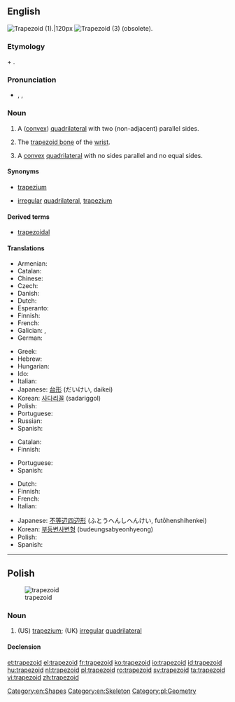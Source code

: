==English==
{{wikipedia}}

[[File:Trapezoid2.png|thumb|Trapezoid (1).|120px]]
[[Image:Convex quadrilateral.svg|thumb|Trapezoid (3) (obsolete).]]

===Etymology===
{{etyl|grc}} {{term|τραπέζιον||irregular quadrilateral|lit=a little table|lang=grc}} + {{term|-oid||resembling|lang=grc}}.

===Pronunciation===
* {{enPR|tră'pəzoid}}, {{IPA|/ˈtræpəzɔɪd/}}, {{X-SAMPA|/"tr{pəzOId/}}

===Noun===
{{en-noun}}

# {{geometry}} A ([[convex]]) [[quadrilateral]] with two (non-adjacent) parallel sides.
# {{anatomy}} The [[trapezoid bone]] of the [[wrist]].
# {{geometry|British|obsolete}} A [[convex]] [[quadrilateral]] with no sides parallel and no equal sides.

====Synonyms====
* {{sense|geometry|convex quadrilateral with two non-adjacent parallel sides}} {{qualifier|British}} [[trapezium]]
* {{sense|geometry|(obsolete) convex quadrilateral with no parallel sides}} [[irregular]] [[quadrilateral]], {{qualifier|US}} [[trapezium]]

====Derived terms====
* [[trapezoidal]]

====Translations====
{{trans-top|quadrilateral with two sides parallel}}
* Armenian: {{t+|hy|սեղան|tr=seġan}}
* Catalan: {{t|ca|trapezoide|m}}
* Chinese: {{t-|cmn|梯形|tr=tīxíng|sc=Hani}}
* Czech: {{t-|cs|lichoběžník|m}}
* Danish: {{t-|da|trapez|n}}
* Dutch: {{t+|nl|trapezium|n}}
* Esperanto: {{t-|eo|trapezo|xs=Esperanto}}
* Finnish: {{t+|fi|puolisuunnikas}}
* French: {{t+|fr|trapèze|m}}
* Galician: {{t+|gl|trapecio|m|xs=Galician}}, {{t+|gl|trapezoide|m|xs=Galician}}
* German: {{t+|de|Trapez|n}}
{{trans-mid}}
* Greek: {{t|el|τραπέζιο|n|tr=trapezio|sc=Grek}}
* Hebrew: {{t+|he|טרפז|m|tr=trapéz}}
* Hungarian: {{t+|hu|trapéz}}
* Ido: {{t+|io|trapezo|xs=Ido}}
* Italian: {{t-|it|trapezio|m}}
* Japanese: [[台形]] (だいけい, daikei)
* Korean: [[사다리꼴]] (sadariggol)
* Polish: {{t+|pl|trapez|m}}
* Portuguese: {{t|pt|trapézio|m}}
* Russian: {{t|ru|трапеция|f|tr=trapézija}}
* Spanish: {{t|es|trapezoide|m}}
{{trans-bottom}}

{{trans-top|trapezoid bone}}
* Catalan: {{t|ca|trapezoide|m}}
* Finnish: {{t-|fi|iso monikulmaluu}}
{{trans-mid}}
* Portuguese: {{t|pt|trapezoide|m}}
* Spanish: {{t|es|trapezoide|m}}
{{trans-bottom}}

{{trans-top|quadrilateral with no sides parallel}}
* Dutch: {{t+|nl|vierhoek|n}}
* Finnish: {{t+|fi|nelikulmio}}
* French: {{t+|fr|trapézoïde|m}}
* Italian: {{t-|it|trapezoide|m}}
{{trans-mid}}
* Japanese: [[不等辺四辺形]] (ふとうへんしへんけい, futōhenshihenkei)
* Korean: [[부등변사변형]] (budeungsabyeonhyeong)
* Polish: {{t|pl|trapezoid|m}}
* Spanish: {{t+|es|trapezoide|m}}
{{trans-bottom}}

[[Category:en:Shapes]]
[[Category:en:Skeleton]]

----

==Polish==
[[Image:Convex quadrilateral.svg|thumb|trapezoid]]

===Noun===
{{head|pl|noun|g=m}}

# (US) [[trapezium]]; (UK) [[irregular]] [[quadrilateral]]

====Declension====
{{pl-decl-noun
|trapezoid|trapezoidy
|trapezoidu|trapezoidów
|trapezoidowi|trapezoidom
|trapezoid|trapezoidy
|trapezoidem|trapezoidami
|trapezoidzie|trapezoidach
|trapezoidzie|trapezoidy
}}

[[Category:pl:Geometry]]

[[et:trapezoid]]
[[el:trapezoid]]
[[fr:trapezoid]]
[[ko:trapezoid]]
[[io:trapezoid]]
[[id:trapezoid]]
[[hu:trapezoid]]
[[nl:trapezoid]]
[[pl:trapezoid]]
[[ro:trapezoid]]
[[sv:trapezoid]]
[[ta:trapezoid]]
[[vi:trapezoid]]
[[zh:trapezoid]]